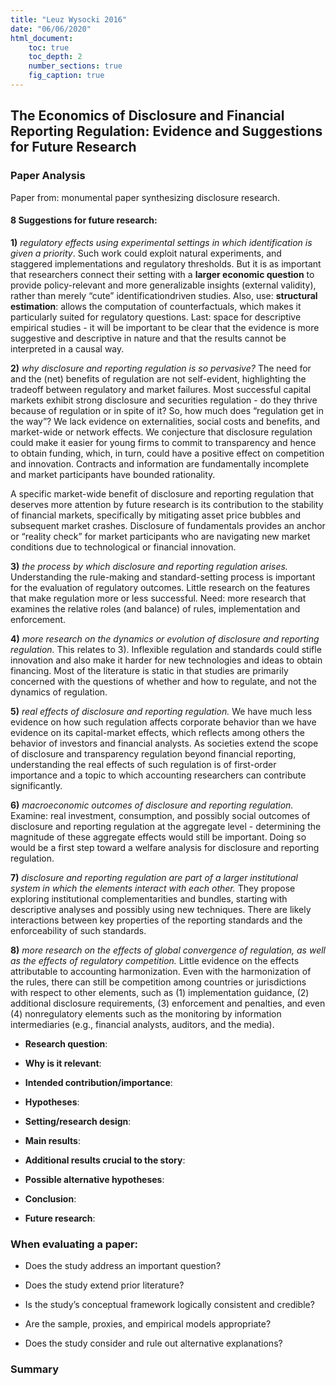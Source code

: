 ```yaml
---
title: "Leuz Wysocki 2016"
date: "06/06/2020"
html_document:
    toc: true
    toc_depth: 2
    number_sections: true
    fig_caption: true
---
```

## The Economics of Disclosure and Financial Reporting Regulation: Evidence and Suggestions for Future Research {.tabset}

### Paper Analysis

Paper from: monumental paper synthesizing disclosure research.

#### 8 Suggestions for future research:

**1)** *regulatory effects using experimental settings in which identification is given a priority*. Such work could exploit natural experiments, and staggered implementations and regulatory thresholds. But it is as important that researchers connect their setting with a **larger economic question** to provide policy-relevant and more generalizable insights (external validity), rather than merely “cute” identificationdriven studies. Also, use: **structural estimation**: allows the computation of counterfactuals, which makes it particularly suited for regulatory questions. Last: space for descriptive empirical studies - it will be important to be clear that the evidence is more suggestive and descriptive in nature and that the results cannot be interpreted in a causal way.

**2)** *why disclosure and reporting regulation is so pervasive?* The need for and the (net) benefits of regulation are not self-evident, highlighting the tradeoff between regulatory and market failures. Most successful capital markets exhibit strong disclosure and securities regulation - do they thrive because of regulation or in spite of it? So, how much does "regulation get in the way"? We lack evidence on externalities, social costs and benefits, and market-wide or network effects. We conjecture that disclosure regulation could make it easier for young firms to commit to transparency and hence to obtain
funding, which, in turn, could have a positive effect on competition and innovation. Contracts and information are fundamentally incomplete
and market participants have bounded rationality.

A specific market-wide benefit of disclosure and reporting regulation that
deserves more attention by future research is its contribution to the stability of financial markets, specifically by mitigating asset price bubbles and subsequent market crashes. Disclosure of fundamentals provides an anchor or “reality check” for market participants who are navigating new market conditions due to technological or financial innovation.

**3)** *the process by which disclosure and reporting regulation arises.* Understanding the rule-making and standard-setting process is important for the evaluation of regulatory outcomes. Little research on the features that make regulation more or less successful. Need: more research that examines the relative roles (and balance) of rules, implementation and enforcement.

**4)** *more research on the dynamics or evolution of disclosure and reporting regulation.* This relates to 3). Inflexible regulation and standards
could stifle innovation and also make it harder for new technologies and ideas to obtain financing. Most of the literature is static in that studies are primarily concerned with the questions of whether and how to regulate, and not the dynamics of regulation. 

**5)** *real effects of disclosure and reporting regulation.* We have much less evidence on how such regulation affects corporate behavior than we have evidence on its capital-market effects, which reflects among others the behavior of investors and financial analysts. As societies extend the scope of disclosure and transparency regulation beyond financial reporting, understanding the real effects of such regulation is of first-order importance and a topic to which accounting researchers can contribute significantly.

**6)** *macroeconomic outcomes of disclosure and reporting regulation.* Examine: real investment, consumption, and possibly social outcomes of disclosure and reporting regulation at the aggregate level -  determining the magnitude of these aggregate effects would still be important. Doing so would be a first step toward a welfare analysis for disclosure and reporting regulation.

**7)** *disclosure and reporting regulation are part of a larger institutional system in which the elements interact with each other.* They propose exploring institutional complementarities and bundles, starting with descriptive analyses and possibly using new techniques. There are likely interactions between key properties of the reporting standards and the enforceability of such standards.

**8)** *more research on the effects of global convergence of regulation, as well as the effects of regulatory competition.* Little evidence on the effects attributable to accounting harmonization. Even with the harmonization of the rules, there can still be competition among countries or jurisdictions with respect to other elements, such as (1) implementation guidance, (2) additional disclosure requirements, (3) enforcement and penalties, and even (4) nonregulatory elements such as the monitoring by information intermediaries (e.g., financial analysts, auditors, and the media).

-   **Research question**: 

-   **Why is it relevant**: 

-   **Intended contribution/importance**: 

-   **Hypotheses**:

-   **Setting/research design**: 

-   **Main results**: 

-   **Additional results crucial to the story**: 

- **Possible alternative hypotheses**: 

-   **Conclusion**: 

- **Future research**:  

### When evaluating a paper:

- Does the study address an important question?

- Does the study extend prior literature?

- Is the study's conceptual framework logically consistent and credible?

- Are the sample, proxies, and empirical models appropriate?

- Does the study consider and rule out alternative explanations?

### Summary
